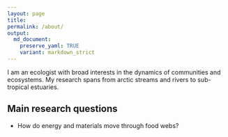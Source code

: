 ```yaml
---
layout: page
title: 
permalink: /about/
output:
  md_document:
    preserve_yaml: TRUE
    variant: markdown_strict
---
```


I am an ecologist with broad interests in the dynamics of communities
and ecosystems. My research spans from arctic streams and rivers to sub-tropical estuaries.

## Main research questions

- How do energy and materials move through food webs?



